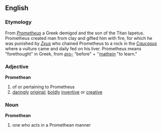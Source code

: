 == English ==
=== Etymology ===
From ''[[Prometheus]]'' a Greek demigod and the son of the Titan Iapetus.  Prometheus created man from clay and gifted him with fire, for which he was punished by ''[[Zeus]]'' who chained Prometheus to a rock in the ''[[Caucasus]]'' where a vulture came and daily fed on his liver.  Prometheus means "forethought" in Greek, from ''[[pro-]]'' "before" + ''[[mathein]] "to learn."

=== Adjective ===
'''Promethean'''
# of or pertaining to Prometheus
# [[daring]]ly [[original]]; [[bold]]ly [[inventive]] or [[creative]]

=== Noun ===
'''Promethean'''
# one who acts in a Promethean manner